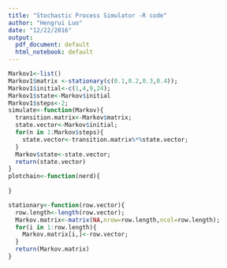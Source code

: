 ---
title: "Stochastic Process Simulator -R code"
author: "Hengrui Luo"
date: "12/22/2016"
output:
  pdf_document: default
  html_notebook: default
---
```{r}
Markov1<-list()
Markov1$matrix <-stationary(c(0.1,0.2,0.3,0.4));
Markov1$initial<-c(1,4,9,24);
Markov1$state<-Markov$initial
Markov1$steps<-2;
simulate<-function(Markov){
  transition.matrix<-Markov$matrix;
  state.vector<-Markov$initial;
  for(n in 1:Markov$steps){
    state.vector<-transition.matrix%*%state.vector;
  }
  Markov$state<-state.vector;
  return(state.vector)
}
plotchain<-function(nerd){
  
}
```

```{r}
stationary<-function(row.vector){
  row.length<-length(row.vector);
  Markov.matrix<-matrix(NA,nrow=row.length,ncol=row.length);
  for(i in 1:row.length){
    Markov.matrix[i,]<-row.vector;
  }
  return(Markov.matrix)
}
```
